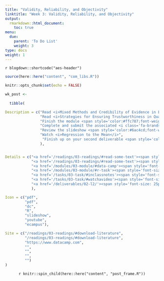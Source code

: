 ```yaml
---
title: "Validity, Reliability, and Objectivity"
linktitle: "Week 3: Validity, Reliability, and Objectivity"
output:
  rmarkdown::html_document:
    toc: true
menu:
  due:
    parent: 'To Do List'
    weight: 3
type: docs
weight: 1
---
```


`r blogdown::shortcode("aes-header")`

```r
source(here::here("content", "com_libs.R"))
```

```r
knitr::opts_chunk$set(echo = FALSE)
```

```r

wk_post <- 
  
  tibble(

Description = c("Read <i>Mixed Methods and Credibility of Evidence in Evaluation</i> in Mertens & Hesse-Biber (2013)",
                "Read <i>Strategies for Ensuring Trustworthiness in Qualitative Research Projects</i> in Shenton (2004)",
                "Finish the module <span style='color:#ffc787;font-weight:bold'><i>Intermediate Data Visualization with ggplot2</i></span>",
                "Complete and submit the associated <i class='fa-brands fa-r-project'></i> task for the module",
                "Review the slideshow <span style='color:#6ac4cd;font-weight:bold'>Causality and Validity</span> after class",
                "Watch <i>Regression to the Mean</i>",
                 "Finish up on your second deliverable <span style='color:#6acda5;font-weight:bold'>Create an Argument</span>"
                ),


Details = c("<a href='/readings/03-readings/#read-some-text'><span style='font-size: 25px; color: #89cff0;'><i class='fas fa-info-circle'></i></span></a>",
            "<a href='/readings/03-readings/#read-some-text'><span style='font-size: 25px; color: #89cff0;'><i class='fas fa-info-circle'></i></span></a>",
            "<a href='/modules/03-module/#data-camp'><span style='font-size: 25px; color: #89cff0;'><i class='fas fa-info-circle'></i></span></a>",
            "<a href='/modules/03-module/#r-task'><span style='font-size: 25px; color: #89cff0;'><i class='fas fa-info-circle'></i></span></a>",
            "<a href='/tasks/03-task/#inclassnotes'><span style='font-size: 25px; color: #89cff0;'><i class='fas fa-info-circle'></i></span></a>",
            "<a href='/tasks/03-task/#watchavideo'><span style='font-size: 25px; color: #89cff0;'><i class='fas fa-info-circle'></i></span></a>",
            "<a href='/deliverables/02-l2/'><span style='font-size: 25px; color: #89cff0;'><i class='fas fa-info-circle'></i></span></a>"
            ),

Icon = c("pdf",
         "pdf",
         "dc",
         "R",
         "slideshow",
         "youtube",
         "ecampus"),

Site = c("/readings/03-readings/#download-literature",
         "/readings/03-readings/#download-literature",
         "https://www.datacamp.com",
         "",
         "",
         "",
         "")
)
```

<center>
`r knitr::spin_child(here::here("content", "post_frame.R"))`
</center>

